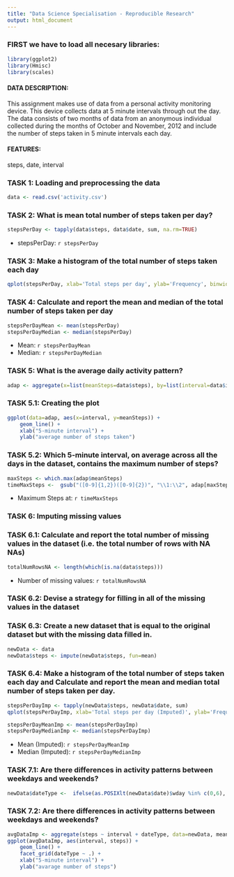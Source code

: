 ```yaml
---
title: "Data Science Specialisation - Reproducible Research"
output: html_document
---
```


### FIRST we have to load all necesary libraries:
```r
library(ggplot2)
library(Hmisc)
library(scales)
```

#### DATA DESCRIPTION: 
This assignment makes use of data from a personal activity monitoring device. This device collects data at 5 minute intervals through out the day. The data consists of two months of data from an anonymous individual collected during the months of October and November, 2012 and include the number of steps taken in 5 minute intervals each day.

#### FEATURES: 
steps, date, interval

### TASK 1: Loading and preprocessing the data
```r
data <- read.csv('activity.csv')
```

### TASK 2: What is mean total number of steps taken per day?
```r
stepsPerDay <- tapply(data$steps, data$date, sum, na.rm=TRUE)
```
* stepsPerDay: `r stepsPerDay`


### TASK 3: Make a histogram of the total number of steps taken each day
```r
qplot(stepsPerDay, xlab='Total steps per day', ylab='Frequency', binwidth=1000)
```

### TASK 4: Calculate and report the mean and median of the total number of steps taken per day
```r
stepsPerDayMean <- mean(stepsPerDay)
stepsPerDayMedian <- median(stepsPerDay)
```
* Mean: `r stepsPerDayMean`
* Median:  `r stepsPerDayMedian`

### TASK 5: What is the average daily activity pattern?
```r
adap <- aggregate(x=list(meanSteps=data$steps), by=list(interval=data$interval), FUN=mean, na.rm=TRUE)
```

### TASK 5.1: Creating the plot
```r
ggplot(data=adap, aes(x=interval, y=meanSteps)) +
    geom_line() +
    xlab("5-minute interval") +
    ylab("average number of steps taken") 
```

### TASK 5.2: Which 5-minute interval, on average across all the days in the dataset, contains the maximum number of steps?
```r
maxSteps <- which.max(adap$meanSteps)
timeMaxSteps <-  gsub("([0-9]{1,2})([0-9]{2})", "\\1:\\2", adap[maxSteps,'interval'])
```

* Maximum Steps at: `r timeMaxSteps`

### TASK 6: Imputing missing values
### TASK 6.1: Calculate and report the total number of missing values in the dataset (i.e. the total number of rows with  NA NAs)
```r
totalNumRowsNA <- length(which(is.na(data$steps)))
```

* Number of missing values: `r totalNumRowsNA`

### TASK 6.2: Devise a strategy for filling in all of the missing values in the dataset

### TASK 6.3: Create a new dataset that is equal to the original dataset but with the missing data filled in.
```r
newData <- data
newData$steps <- impute(newData$steps, fun=mean)
```

### TASK 6.4: Make a histogram of the total number of steps taken each day and Calculate and report the mean and median total number of steps taken per day.
```r
stepsPerDayImp <- tapply(newData$steps, newData$date, sum)
qplot(stepsPerDayImp, xlab='Total steps per day (Imputed)', ylab='Frequency', binwidth=1000)
```

```r
stepsPerDayMeanImp <- mean(stepsPerDayImp)
stepsPerDayMedianImp <- median(stepsPerDayImp)
```
* Mean (Imputed): `r stepsPerDayMeanImp`
* Median (Imputed):  `r stepsPerDayMedianImp`

### TASK 7.1: Are there differences in activity patterns between weekdays and weekends?

```r
newData$dateType <-  ifelse(as.POSIXlt(newData$date)$wday %in% c(0,6), 'weekend', 'weekday')
```

### TASK 7.2: Are there differences in activity patterns between weekdays and weekends?
```r
avgDataImp <- aggregate(steps ~ interval + dateType, data=newData, mean)
ggplot(avgDataImp, aes(interval, steps)) + 
    geom_line() + 
    facet_grid(dateType ~ .) +
    xlab("5-minute interval") + 
    ylab("avarage number of steps")
```
